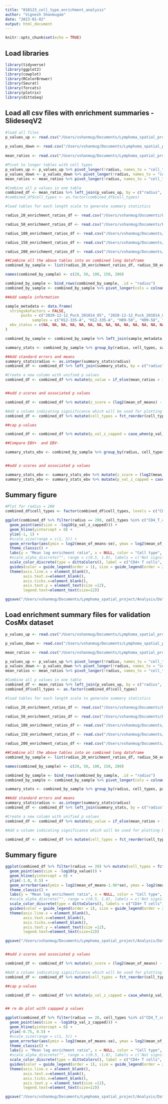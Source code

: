 ```yaml
---
title: "010123_cell_type_enrichment_analysis"
author: "Vignesh Shanmugam"
date: "2023-01-02"
output: html_document
---
```


```r
knitr::opts_chunk$set(echo = TRUE)
```

## Load libraries 

```r
library(tidyverse)
library(ggplot2)
library(cowplot)
library(RColorBrewer)
library(Seurat)
library(forcats)
library(plotrix)
library(dittoSeq)
```

## Load all csv files with enrichment summaries - SlideseqV2

```r
#load all files  
p_values_up <- read.csv("/Users/vshanmug/Documents/Lymphoma_spatial_project/Analysis/Data/Enrichment_analysis/New/adjusted_aggragated_p_values.csv")
  
p_values_down <- read.csv("/Users/vshanmug/Documents/Lymphoma_spatial_project/Analysis/Data/Enrichment_analysis/New/adjusted_aggragated_p_values_down.csv")
  
mean_ratios <- read.csv("/Users/vshanmug/Documents/Lymphoma_spatial_project/Analysis/Data/Enrichment_analysis/New/mean_enrichment.csv")

#Pivot to longer tables with cell types 
p_values_up <- p_values_up %>% pivot_longer(!radius, names_to = "cell_types", values_to = "p_values_up")
p_values_down <- p_values_down %>% pivot_longer(!radius, names_to = "cell_types", values_to = "p_values_down")
mean_ratios <- mean_ratios %>% pivot_longer(!radius, names_to = "cell_types", values_to = "mean_ratios")

#Combine all p values in one table
combined_df <- mean_ratios %>% left_join(p_values_up, by = c("radius", "cell_types")) %>% left_join(p_values_down, by = c("radius", "cell_types"))
#combined_df$cell_types <- as.factor(combined_df$cell_types)

#load tables for each length scale to generate summary statistics 

radius_20_enrichment_ratios_df <- read.csv("/Users/vshanmug/Documents/Lymphoma_spatial_project/Analysis/Data/Enrichment_analysis/New/radius_20_enrichment_ratios_df.csv")

radius_50_enrichment_ratios_df <- read.csv("/Users/vshanmug/Documents/Lymphoma_spatial_project/Analysis/Data/Enrichment_analysis/New/radius_50_enrichment_ratios_df.csv")

radius_100_enrichment_ratios_df <- read.csv("/Users/vshanmug/Documents/Lymphoma_spatial_project/Analysis/Data/Enrichment_analysis/New/radius_100_enrichment_ratios_df.csv")

radius_150_enrichment_ratios_df <- read.csv("/Users/vshanmug/Documents/Lymphoma_spatial_project/Analysis/Data/Enrichment_analysis/New/radius_150_enrichment_ratios_df.csv")

radius_200_enrichment_ratios_df <- read.csv("/Users/vshanmug/Documents/Lymphoma_spatial_project/Analysis/Data/Enrichment_analysis/New/radius_200_enrichment_ratios_df.csv")

##Combine all the above tables into on combined long dataframe
combined_by_sample <- list(radius_20_enrichment_ratios_df, radius_50_enrichment_ratios_df, radius_100_enrichment_ratios_df, radius_150_enrichment_ratios_df, radius_200_enrichment_ratios_df)

names(combined_by_sample) <- c(20, 50, 100, 150, 200)

combined_by_sample <- bind_rows(combined_by_sample, .id = "radius")
combined_by_sample <- combined_by_sample %>% pivot_longer(cols = colnames(combined_by_sample)[3:16],  names_to = "cell_types", values_to = "ratios" )

##Add sample information 

sample_metadata <- data.frame(
  stringsAsFactors = FALSE,
       pucks = c("2020-12-12_Puck_201014_05", "2020-12-12_Puck_201014_06", "2021-04-14_Puck_210119_21", "2021-04-14_Puck_210119_22", "2021-11-29_Puck_211018_21", "2021-11-29_Puck_211018_23", "2021-09-30_Puck_210824_14", "2021-09-30_Puck_210824_15", "2021-11-29_Puck_211022_02", "2021-11-29_Puck_211022_03", "2021-11-29_Puck_210810_23", "2021-11-29_Puck_210810_24", "2021-09-30_Puck_210824_17", "2021-11-29_Puck_210731_11", "2021-11-29_Puck_210731_12", "2021-11-29_Puck_210731_13", "2021-09-30_Puck_210824_19", "2021-09-30_Puck_210824_20", "2021-11-29_Puck_210720_27", "2021-11-29_Puck_210720_28", "2021-11-29_Puck_210720_29", "2021-10-08_Puck_210910_27", "2021-11-29_Puck_211008_39/", "2021-11-29_Puck_211018_01", "2020-12-12_Puck_201014_03", "2020-12-12_Puck_201014_04", "2021-11-29_Puck_211018_32", "2021-11-29_Puck_211018_38", "2021-11-11_Puck_210910_04", "2021-11-11_Puck_210910_03", "2021-11-29_Puck_211018_28", "2021-11-29_Puck_211018_31", "2021-11-11_Puck_210910_05", "2021-11-11_Puck_210910_06", "2020-12-22_Puck_200827_12", "2021-01-20_Puck_200906_25", "2021-10-16_Puck_210910_01", "2021-10-16_Puck_210910_02", "2021-11-29_Puck_211018_18", "2021-11-29_Puck_211018_19", "2021-11-29_Puck_211018_26", "2021-11-29_Puck_211018_27", "2021-11-11_Puck_210910_07", "2021-11-11_Puck_210910_09", "2021-11-29_Puck_211018_29", "2021-11-29_Puck_211018_24", "2021-11-13_Puck_211008_08", "2021-11-29_Puck_211008_34", "2021-11-29_Puck_211008_38", "2021-11-13_Puck_211008_09", "2021-11-29_Puck_211018_04", "2021-11-29_Puck_211018_07", "2021-11-13_Puck_211008_06", "2021-11-29_Puck_211008_27", "2021-11-29_Puck_211008_28", "2021-11-29_Puck_211008_32", "2021-11-13_Puck_211004_39", "2021-11-29_Puck_211018_02", "2021-11-29_Puck_211018_03", "2021-11-13_Puck_211008_07", "2021-11-29_Puck_211018_17", "2021-11-13_Puck_211008_03", "2021-11-29_Puck_211018_11"),
            samples = c("H12-335-A", "H12-335-A", "H09-58", "H09-58", "H08-381-A", "H08-381-A", "H07-275", "H07-275", "H07-275", "H07-275", "H07-275", "H07-275", "H07-266", "H07-266", "H07-266", "H07-266", "H07-240", "H07-240", "H07-240", "H07-240", "H07-240", "30824-2", "30824-2", "30824-2", "H12-200", "H12-200", "H07-187", "H07-187", "H07-187", "H07-187", "H07-161", "H07-161", "H07-161", "H07-161", "31111", "31111", "H09-370", "H09-370", "H09-370", "H09-370", "H07-281-B", "H07-281-B", "H07-281-B", "H07-281-B", "28512", "28512", "28512", "28427", "28427", "28427", "26015", "26015", "26015", "26012", "26012", "26012", "26012", "25899", "25899", "25899", "24979", "24979", "24979"), 
  ebv_status = c(NA, NA, NA, NA, NA, NA, NA, NA, NA, NA, NA, NA, NA, NA, NA, NA, NA, NA, NA, NA, NA, NA, NA, NA, "negative", "negative", "negative", "negative", "negative", "negative", "positive", "positive", "positive", "positive", "positive", "positive", "positive", "positive", "positive", "positive", "negative", "negative", "negative", "negative", "negative", "negative", "negative", "positive", "positive", "positive", "negative", "negative", "negative", "positive", "positive", "positive", "positive", "negative", "negative", "negative", "positive", "positive", "positive")
)

combined_by_sample <- combined_by_sample %>% left_join(sample_metadata, by = "pucks")

summary_stats <- combined_by_sample %>% group_by(radius, cell_types, samples) %>% summarize(mean = mean(ratios)) %>% group_by(radius, cell_types) %>% summarize(mean_of_means = mean(mean), se = std.error(mean))

##Add standard errors and means 
summary_stats$radius <- as.integer(summary_stats$radius)
combined_df <- combined_df %>% left_join(summary_stats, by = c("radius", "cell_types"))

#Create a new column with unified p values
combined_df <- combined_df %>% mutate(p_value = if_else(mean_ratios > 1, p_values_up, p_values_down))


##add z-scores and associated p values 

combined_df <- combined_df %>% mutate(z_score = (log2(mean_of_means) - 0)/se) %>% mutate(p_val_z = 2 * pnorm(-abs(z_score)))

#Add a column indicating signiificance which will be used for plotting below
combined_df <- combined_df %>% mutate(cell_types = fct_reorder(cell_types, mean_of_means)) %>% mutate(signif = p_val_z <0.01 & abs(log2(mean_of_means)) > 0.2)

##cap p-values 

combined_df <- combined_df %>% mutate(p_val_z_capped = case_when(p_val_z >= 0.05 ~ 1, p_val_z < 0.00001 ~ 0.00001, TRUE ~ p_val_z))

##Compare EBV+  and EBV- 

summary_stats_ebv <- combined_by_sample %>% group_by(radius, cell_types, samples, ebv_status) %>% summarize(mean = mean(ratios)) %>% group_by(radius, cell_types, ebv_status) %>% summarize(mean_of_means = mean(mean), se = std.error(mean))


##add z-scores and associated p values 

summary_stats_ebv <- summary_stats_ebv %>% mutate(z_score = (log2(mean_of_means) - 0)/se) %>% mutate(p_val_z = 2 * pnorm(-abs(z_score)))
summary_stats_ebv <- summary_stats_ebv %>% mutate(p_val_z_capped = case_when(p_val_z >= 0.05 ~ 1, p_val_z < 0.00001 ~ 0.00001, TRUE ~ p_val_z))

```

## Summary figure

```r
#Plot for radius = 200
combined_df$cell_types <- factor(combined_df$cell_types, levels = c("CD4_T_cells", "FDC", "Monocytes", "mDC", "NK_cells", "CD8_T_cells", "B_cells", "Fibroblasts", "pDC", "Plasma_cells"))

ggplot(combined_df %>% filter(radius == 200, cell_types %in% c("CD4_T_cells", "FDC", "Monocytes", "mDC", "NK_cells", "CD8_T_cells", "B_cells", "Fibroblasts", "pDC", "Plasma_cells")), aes(x = fct_reorder(cell_types, dplyr::desc(mean_of_means)), y = log2(mean_of_means), color = cell_types)) + 
  geom_point(aes(size = -log10(p_val_z_capped))) + 
  geom_hline(yintercept = 0) +
  ylim(-1, 1) +
  #scale_size(range = c(1, 5)) +
  geom_errorbar(aes(ymin = log2(mean_of_means-se), ymax = log2(mean_of_means + se)), width = 0.2, color = "black") +
  theme_classic() + 
  labs(y = "Mean log enrichment ratio", x = NULL, color = "Cell type", size = "-log10(p-value)") + 
  #scale_alpha_discrete("", range = c(0.5, 1.0), labels = c('Not significant', 'Significant'))+ 
  scale_color_discrete(type = dittoColors(), label = c("CD4+ T cells", "FDC", "Monocytes/Macrophages", "mDC", "NK cells", "CD8+ T cells", "B cells", "Fibroblasts", "pDC", "Plasma cells")) +
  guides(color = guide_legend(order = 1), size = guide_legend(order = 2), alpha = guide_legend(order = 3, legend.position = "bottom"))+
  theme(axis.line.x = element_blank(),
        axis.text.x=element_blank(),
        axis.ticks.x=element_blank(), 
        axis.text.y = element_text(size =12),
        legend.text=element_text(size=12))

ggsave("/Users/vshanmug/Documents/Lymphoma_spatial_project/Analysis/Data/Enrichment_analysis/cell_type_enrichment_capped_pvals.pdf")

```

## Load enrichment summary files for validation CosMx dataset 

```r

p_values_up <- read.csv("/Users/vshanmug/Documents/Lymphoma_spatial_project/Analysis/Data/Enrichment_analysis/cosmx/aggragated_pvalues.csv")

p_values_down <- read.csv("/Users/vshanmug/Documents/Lymphoma_spatial_project/Analysis/Data/Enrichment_analysis/cosmx/aggragated_pvalues_down.csv")

mean_ratios <- read.csv("/Users/vshanmug/Documents/Lymphoma_spatial_project/Analysis/Data/Enrichment_analysis/cosmx/Mean_enrichment.csv")

p_values_up <- p_values_up %>% pivot_longer(!radius, names_to = "cell_types", values_to = "p_values_up")
p_values_down <- p_values_down %>% pivot_longer(!radius, names_to = "cell_types", values_to = "p_values_down")
mean_ratios <- mean_ratios %>% pivot_longer(!radius, names_to = "cell_types", values_to = "mean_ratios")

#Combine all p values in one table
combined_df <- mean_ratios %>% left_join(p_values_up, by = c("radius", "cell_types")) %>% left_join(p_values_down, by = c("radius", "cell_types"))
combined_df$cell_types <- as.factor(combined_df$cell_types)

#load tables for each length scale to generate summary statistics 

radius_20_enrichment_ratios_df <- read.csv("/Users/vshanmug/Documents/Lymphoma_spatial_project/Analysis/Data/Enrichment_analysis/cosmx/radius_20/Summary_df.csv")

radius_50_enrichment_ratios_df <- read.csv("/Users/vshanmug/Documents/Lymphoma_spatial_project/Analysis/Data/Enrichment_analysis/cosmx/radius_50/Summary_df.csv")

radius_100_enrichment_ratios_df <- read.csv("/Users/vshanmug/Documents/Lymphoma_spatial_project/Analysis/Data/Enrichment_analysis/cosmx/radius_100/Summary_df.csv")

radius_150_enrichment_ratios_df <- read.csv("/Users/vshanmug/Documents/Lymphoma_spatial_project/Analysis/Data/Enrichment_analysis/cosmx/radius_150/Summary_df.csv")

radius_200_enrichment_ratios_df <- read.csv("/Users/vshanmug/Documents/Lymphoma_spatial_project/Analysis/Data/Enrichment_analysis/cosmx/radius_200/Summary_df.csv")

##Combine all the above tables into on combined long dataframe
combined_by_sample <- list(radius_20_enrichment_ratios_df, radius_50_enrichment_ratios_df, radius_100_enrichment_ratios_df, radius_150_enrichment_ratios_df, radius_200_enrichment_ratios_df)

names(combined_by_sample) <- c(20, 50, 100, 150, 200)

combined_by_sample <- bind_rows(combined_by_sample, .id = "radius")
combined_by_sample <- combined_by_sample %>% pivot_longer(cols = colnames(combined_by_sample)[5:16],  names_to = "cell_types", values_to = "ratios" )

summary_stats <- combined_by_sample %>% group_by(radius, cell_types, patient) %>% summarize(mean = mean(ratios)) %>% group_by(radius, cell_types) %>% summarize(mean_of_means = mean(mean), se = std.error(mean))

##Add standard errors and means 
summary_stats$radius <- as.integer(summary_stats$radius)
combined_df <- combined_df %>% left_join(summary_stats, by = c("radius", "cell_types"))

#Create a new column with unified p values
combined_df <- combined_df %>% mutate(p_value = if_else(mean_ratios > 1, p_values_up, p_values_down))

#Add a column indicating significance which will be used for plotting below

combined_df <- combined_df %>% mutate(cell_types = fct_reorder(cell_types, desc(mean_ratios))) %>% mutate(signif = p_value <1e-10 & abs(log2(mean_of_means)) > 0.3)

```

## Summary figure

```r

ggplot(combined_df %>% filter(radius == 20) %>% mutate(cell_types = fct_reorder(cell_types, mean_of_means, .desc = TRUE)) %>% filter(cell_types %in% c("CD4_T_cells", "Mono.macs", "mDC", "CD8_T_cells", "NK_cells", "LEC", "Fibroblasts", "BEC", "B_cells", "Plasma_cells")), aes(x = cell_types, y = log2(mean_of_means), color = cell_types)) + 
  geom_point(aes(size = -log10(p_value))) + 
  geom_hline(yintercept = 0) +
  ylim(-1.0, 0.5) + 
  geom_errorbar(aes(ymin = log2(mean_of_means-1.96*se), ymax = log2(mean_of_means + 1.96*se)), width = 0.2, color = "black") +
  theme_classic() + 
  labs(y = "Mean log enrichment ratio", x = NULL, color = "Cell type", size = "P-value") + 
  #scale_alpha_discrete("", range = c(0.5, 1.0), labels = c('Not significant', 'Significant'))+ 
  scale_color_discrete(type = dittoColors(), labels = c("CD4+ T cells", "Monocytes/macrophages", "mDC", "CD8+ T cells", "NK cells", "LEC", "Fibroblasts", "BEC", "B cells", "Plasma cells")) +
  guides(color = guide_legend(order = 1), size = guide_legend(order = 2), alpha = guide_legend(order = 3, legend.position = "bottom"))+
  theme(axis.line.x = element_blank(),
        axis.text.x=element_blank(),
        axis.ticks.x=element_blank(), 
        axis.text.y = element_text(size =12),
        legend.text=element_text(size=12))

ggsave("/Users/vshanmug/Documents/Lymphoma_spatial_project/Analysis/Data/Enrichment_analysis/cell_type_enrichment_cosmx.pdf")


##add z-scores and associated p values 

combined_df <- combined_df %>% mutate(z_score = (log2(mean_of_means) - 0)/se) %>% mutate(p_val_z = 2 * pnorm(-abs(z_score)))

#Add a column indicating signiificance which will be used for plotting below
combined_df <- combined_df %>% mutate(cell_types = fct_reorder(cell_types, mean_of_means)) %>% mutate(signif = p_val_z <0.01 & abs(log2(mean_of_means)) > 0.2)

##cap p-values 

combined_df <- combined_df %>% mutate(p_val_z_capped = case_when(p_val_z >= 0.05 ~ 1, p_val_z < 0.00001 ~ 0.00001, TRUE ~ p_val_z))


## re do plot with cappped p values 

ggplot(combined_df %>% filter(radius == 20, cell_types %in% c("CD4_T_cells", "Mono.macs", "mDC", "CD8_T_cells", "NK_cells", "LEC", "Fibroblasts", "BEC", "B_cells", "Plasma_cells")) %>% mutate(cell_types = fct_reorder(cell_types, mean_of_means, .desc = TRUE)), aes(x = cell_types, y = log2(mean_of_means), color = cell_types)) + 
  geom_point(aes(size = -log10(p_val_z_capped))) + 
  geom_hline(yintercept = 0) +
  ylim(-0.75, 0.5) +
  #scale_size(range = c(1, 5)) +
  geom_errorbar(aes(ymin = log2(mean_of_means-se), ymax = log2(mean_of_means + se)), width = 0.2, color = "black") +
  theme_classic() + 
  labs(y = "Mean log enrichment ratio", x = NULL, color = "Cell type", size = "-log10(p-value)") + 
  #scale_alpha_discrete("", range = c(0.5, 1.0), labels = c('Not significant', 'Significant'))+ 
  scale_color_discrete(type = dittoColors(), label = c("CD4+ T cells", "Monocytes/macrophages", "mDC", "CD8+ T cells", "NK cells", "LEC", "Fibroblasts", "BEC", "B cells", "Plasma cells"))+
  guides(color = guide_legend(order = 1), size = guide_legend(order = 2), alpha = guide_legend(order = 3, legend.position = "bottom"))+
  theme(axis.line.x = element_blank(),
        axis.text.x=element_blank(),
        axis.ticks.x=element_blank(), 
        axis.text.y = element_text(size =12),
        legend.text=element_text(size=12))

ggsave("/Users/vshanmug/Documents/Lymphoma_spatial_project/Analysis/Data/Enrichment_analysis/cell_type_enrichment_cosmx_capped_pvals.pdf")

```